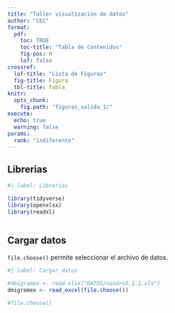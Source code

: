 ```yaml
---
title: "Taller visualización de datos"
author: "CEC"
format: 
  pdf:
    toc: TRUE
    toc-title: "Tabla de Contenidos"
    fig-pos: H
    lof: false
crossref:
  lof-title: "Lista de Figuras"
  fig-title: Figura
  tbl-title: Tabla    
knitr:
  opts_chunk: 
    fig.path: "figuras_salida_1/"
execute:
  echo: true
  warning: false
params:
  rank: "indiferente"
---
```


## Librerias

```r
#| label: Librerias

library(tidyverse) 
library(openxlsx)
library(readxl)



```

## Cargar datos

`file.choose()` permite seleccionar el archivo de datos.
```r
#| label: Cargar datos

#dmigramex <- read.xlsx("DATOS/cuadro3.1.1.xls")
dmigramex <- read_excel(file.choose())

#file.choose()

```

